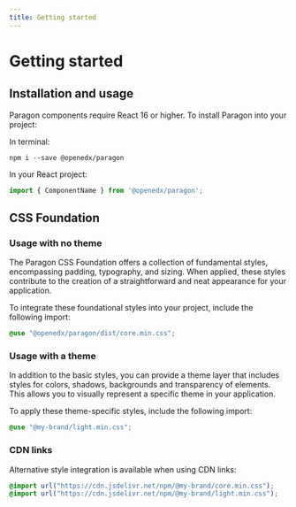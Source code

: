 ```yaml
---
title: Getting started
---
```


# Getting started

## Installation and usage

Paragon components require React 16 or higher. To install Paragon into your project:

In terminal:

```
npm i --save @openedx/paragon
```

In your React project:

```jsx
import { ComponentName } from '@openedx/paragon';
```

## CSS Foundation

### Usage with no theme
The Paragon CSS Foundation offers a collection of fundamental styles, encompassing padding, typography, and sizing.
When applied, these styles contribute to the creation of a straightforward and neat appearance for your application.

To integrate these foundational styles into your project, include the following import:

```scss
@use "@openedx/paragon/dist/core.min.css";
```

### Usage with a theme
In addition to the basic styles, you can provide a theme layer that includes styles for colors, shadows,
backgrounds and transparency of elements. This allows you to visually represent a specific theme in your application.

To apply these theme-specific styles, include the following import:

```scss
@use "@my-brand/light.min.css";
```
### CDN links
Alternative style integration is available when using CDN links:

```scss
@import url("https://cdn.jsdelivr.net/npm/@my-brand/core.min.css");
@import url("https://cdn.jsdelivr.net/npm/@my-brand/light.min.css");
```
